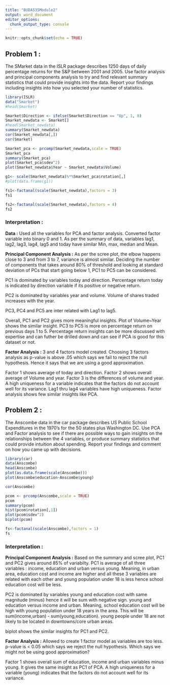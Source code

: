 ```yaml
---
title: "BUDA535Module2"
output: word_document
editor_options: 
  chunk_output_type: console
---
```


```r
knitr::opts_chunk$set(echo = TRUE)
```

## Problem 1 :

The SMarket data in the ISLR package describes 1250 days of daily percentage returns for the S&P between 2001 and 2005.  Use factor analysis and principal components analysis to try and find relevant summary statistics that could provide insights into the data.  Report your findings including insights into how you selected your number of statistics.

```r
library(ISLR)
data("Smarket")
#head(Smarket)

Smarket$Direction <- ifelse(Smarket$Direction == "Up", 1, 0)
Smarket_newdata <- Smarket[]
#head(Smarket_newdata)
summary(Smarket_newdata)
cor(Smarket_newdata[,])
cor(Smarket)

Smarket_pca <- prcomp(Smarket_newdata,scale = TRUE)
Smarket_pca
summary(Smarket_pca)
plot(Smarket_pca$sdev^2)
plot(Smarket_newdata$Year ~ Smarket_newdata$Volume)

g1<- scale(Smarket_newdata)%*%Smarket_pca$rotation[,]
#plot(data.frame(g1))

fs1<-factanal(scale(Smarket_newdata),factors = 3)
fs1

fs2<-factanal(scale(Smarket_newdata),factors = 4)
fs2


```


### Interpretation :

**Data :** Used all the variables for PCA and factor analysis. Converted factor variable into binary 0 and 1. As per the summary of data, variables lag1, lag2, lag3, lag4, lag5 and today have similar Min, max, median and Mean. 


**Principal Component Analysis :** As per the scree plot, the elbow happens close to 3 and from 3 to 7, variance is almost similar. Deciding the number of components that takes around 80% of threshold and looking at  standard deviation of PCs that start going below 1, PC1 to PC5 can be considered. 

PC1 is dominated by variables today and direction. Percentage return today is indicated by direction variable if its positive or negative return. 

PC2 is dominated by variables year and volume. Volume of shares traded increases with the year.

PC3, PC4 and PC5 are inter related with Lag1 to lag5. 

Overall, PC1 and PC2 gives more meaningful insights. Plot of Volume~Year shows the similar insight.  PC3 to PC5 is more on percentage return on previous days 1 to 5. Percentage return insights can be more discussed with expertise and can futher be drilled down and can see if PCA is good for this dataset or not.

**Factor Analysis :** 3 and 4 factors model created. Choosing 3 factors analysis as p-value is above .05 which says we fail to reject the null hypothesis. Hence it says that we are using a good approximation.  

Factor 1 shows average of today and direction. Factor 2 shows overall average of Volume and year. Factor 3 is the differences of volume and year. A high uniqueness for a variable indicates that the factors do not account well for its variance. Lag1 thru lag4  variables have high uniqueness. Factor analysis shows few similar insights like PCA.


## Problem 2 :
The Anscombe data in the car package describes US Public School Expenditures in the 1970's for the 50 states plus Washington DC.  Use PCA and Factor analysis to see if there are possible ways to gain insights on the relationships between the 4 variables, or produce summary statistics that could provide intuition about spending.  Report your findings and comment on how you came up with decisions.  

```r
library(car)
data(Anscombe)
head(Anscombe)
plot(as.data.frame(scale(Anscombe)))
plot(Anscombe$education~Anscombe$young)

cor(Anscombe)

pcom <- prcomp(Anscombe,scale = TRUE)
pcom
summary(pcom)
hist(pcom$rotation[,1])
plot(pcom$sdev^2)
biplot(pcom)

fs<-factanal(scale(Anscombe),factors = 1)
fs

```

### Interpretation :


**Principal Component Analysis :** Based on the summary and scree plot, PC1 and PC2 gives around 85% of variabilty. PC1 is average of all three variables : income, education and urban versus young. Meaning, in urban area, education cost and income are higher and all these 3 variables are related with each other and young population under 18 is less hence school education cost will be less.

PC2 is dominated by variables young and education cost with same magnitude (minus) hence it will be sum with negative sign. young and education versus income and urban. Meaning, school education cost will be high with young population under 18 years in the area. This will be sum(income,urban) - sum(young,education). young people under 18 are not likely to be located in downtowns/core urban areas. 

biplot shows the similar insights for PC1 and PC2.

**Factor Analysis :** Allowed to create 1 factor model as variables are too less. p-value is < 0.05 which says we reject the null hypothesis. Which says we might not be using good approximation?

Factor 1 shows overall sum of education, income and urban variables minus young. It gives the same insight as PC1 of PCA. A high uniqueness for a variable (young) indicates that the factors do not account well for its variance.



